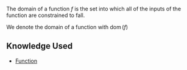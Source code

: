 The domain of a function <math>f</math> is the set into which all of the inputs of the function are constrained to fall. 

We denote the domain of a function with <math>\operatorname{dom}(f)</math>

== Knowledge Used ==

* [[Function]]
{{Knowledge Metadata|Functions|Definition}}